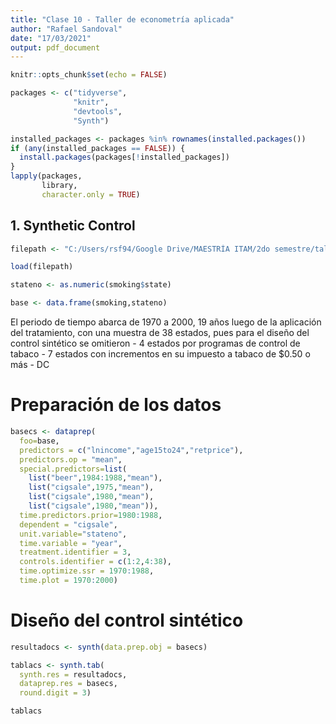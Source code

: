 ```yaml
---
title: "Clase 10 - Taller de econometría aplicada"
author: "Rafael Sandoval"
date: "17/03/2021"
output: pdf_document
---
```


```r
knitr::opts_chunk$set(echo = FALSE)

packages <- c("tidyverse",
              "knitr",
              "devtools",
              "Synth")

installed_packages <- packages %in% rownames(installed.packages())
if (any(installed_packages == FALSE)) {
  install.packages(packages[!installed_packages])
}
lapply(packages, 
       library, 
       character.only = TRUE)

```

## 1. Synthetic Control

```r

filepath <- "C:/Users/rsf94/Google Drive/MAESTRÍA ITAM/2do semestre/taller_econometria/taller_econometria/clase10/smoking.rda"

load(filepath)

stateno <- as.numeric(smoking$state)

base <- data.frame(smoking,stateno)

```
El periodo de tiempo abarca de 1970 a 2000, 19 años luego de la aplicación del tratamiento, con una muestra de 38 estados, pues para el diseño del control sintético se omitieron
- 4 estados por programas de control de tabaco
- 7 estados con incrementos en su impuesto a tabaco de $0.50 o más
- DC

# Preparación de los datos
```r
basecs <- dataprep(
  foo=base,
  predictors = c("lnincome","age15to24","retprice"),
  predictors.op = "mean",
  special.predictors=list(
    list("beer",1984:1988,"mean"),
    list("cigsale",1975,"mean"),
    list("cigsale",1980,"mean"),
    list("cigsale",1980,"mean")),
  time.predictors.prior=1980:1988,
  dependent = "cigsale",
  unit.variable="stateno",
  time.variable = "year",
  treatment.identifier = 3,
  controls.identifier = c(1:2,4:38),
  time.optimize.ssr = 1970:1988,
  time.plot = 1970:2000)

```

# Diseño del control sintético    
```r
resultadocs <- synth(data.prep.obj = basecs)

tablacs <- synth.tab(
  synth.res = resultadocs,
  dataprep.res = basecs,
  round.digit = 3)

tablacs
```

```r

```

```r


```
